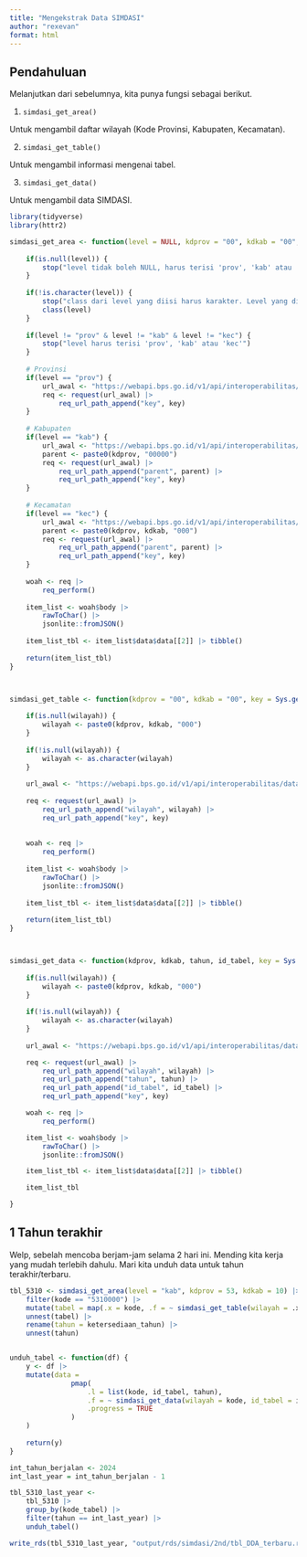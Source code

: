```yaml
---
title: "Mengekstrak Data SIMDASI"
author: "rexevan"
format: html
---
```


## Pendahuluan 

Melanjutkan dari sebelumnya, kita punya fungsi sebagai berikut. 

1. `simdasi_get_area()`

Untuk mengambil daftar wilayah (Kode Provinsi, Kabupaten, Kecamatan).

2. `simdasi_get_table()`

Untuk mengambil informasi mengenai tabel.

3. `simdasi_get_data()`

Untuk mengambil data SIMDASI.

```r

library(tidyverse)
library(httr2)

simdasi_get_area <- function(level = NULL, kdprov = "00", kdkab = "00", key = Sys.getenv("WebAPI_KEY")) {
    
    if(is.null(level)) {
        stop("level tidak boleh NULL, harus terisi 'prov', 'kab' atau 'kec'")
    } 
    
    if(!is.character(level)) {
        stop("class dari level yang diisi harus karakter. Level yang diisi sekarang memiliki class :")
        class(level)
    }
    
    if(level != "prov" & level != "kab" & level != "kec") {
        stop("level harus terisi 'prov', 'kab' atau 'kec'")
    } 
    
    # Provinsi
    if(level == "prov") {
        url_awal <- "https://webapi.bps.go.id/v1/api/interoperabilitas/datasource/simdasi/id/26/"
        req <- request(url_awal) |>
            req_url_path_append("key", key)
    } 
    
    # Kabupaten
    if(level == "kab") {
        url_awal <- "https://webapi.bps.go.id/v1/api/interoperabilitas/datasource/simdasi/id/27/"
        parent <- paste0(kdprov, "00000")
        req <- request(url_awal) |>
            req_url_path_append("parent", parent) |>
            req_url_path_append("key", key)
    }
    
    # Kecamatan 
    if(level == "kec") {
        url_awal <- "https://webapi.bps.go.id/v1/api/interoperabilitas/datasource/simdasi/id/28/"
        parent <- paste0(kdprov, kdkab, "000")
        req <- request(url_awal) |>
            req_url_path_append("parent", parent) |>
            req_url_path_append("key", key)
    }
    
    woah <- req |>
        req_perform()
    
    item_list <- woah$body |>
        rawToChar() |>
        jsonlite::fromJSON()
    
    item_list_tbl <- item_list$data$data[[2]] |> tibble()
    
    return(item_list_tbl)
}



simdasi_get_table <- function(kdprov = "00", kdkab = "00", key = Sys.getenv("WebAPI_KEY"), wilayah) {
    
    if(is.null(wilayah)) {
        wilayah <- paste0(kdprov, kdkab, "000")
    }
    
    if(!is.null(wilayah)) {
        wilayah <- as.character(wilayah)
    }
    
    url_awal <- "https://webapi.bps.go.id/v1/api/interoperabilitas/datasource/simdasi/id/23/"
    
    req <- request(url_awal) |>
        req_url_path_append("wilayah", wilayah) |>
        req_url_path_append("key", key)    
    
    
    woah <- req |>
        req_perform()
    
    item_list <- woah$body |>
        rawToChar() |>
        jsonlite::fromJSON()
    
    item_list_tbl <- item_list$data$data[[2]] |> tibble()
    
    return(item_list_tbl)
}



simdasi_get_data <- function(kdprov, kdkab, tahun, id_tabel, key = Sys.getenv("WebAPI_KEY"), wilayah) {
    
    if(is.null(wilayah)) {
        wilayah <- paste0(kdprov, kdkab, "000")
    }
    
    if(!is.null(wilayah)) {
        wilayah <- as.character(wilayah)
    }
    
    url_awal <- "https://webapi.bps.go.id/v1/api/interoperabilitas/datasource/simdasi/id/25/"

    req <- request(url_awal) |>
        req_url_path_append("wilayah", wilayah) |>
        req_url_path_append("tahun", tahun) |>
        req_url_path_append("id_tabel", id_tabel) |>
        req_url_path_append("key", key)

    woah <- req |>
        req_perform()

    item_list <- woah$body |>
        rawToChar() |>
        jsonlite::fromJSON()

    item_list_tbl <- item_list$data$data[[2]] |> tibble()

    item_list_tbl

}

```

## 1 Tahun terakhir 

Welp, sebelah mencoba berjam-jam selama 2 hari ini. Mending kita kerja yang mudah terlebih dahulu.
Mari kita unduh data untuk tahun terakhir/terbaru.

```r

tbl_5310 <- simdasi_get_area(level = "kab", kdprov = 53, kdkab = 10) |>
    filter(kode == "5310000") |> 
    mutate(tabel = map(.x = kode, .f = ~ simdasi_get_table(wilayah = .x))) |> 
    unnest(tabel) |>
    rename(tahun = ketersediaan_tahun) |> 
    unnest(tahun)


unduh_tabel <- function(df) {
    y <- df |>
    mutate(data = 
               pmap(
                   .l = list(kode, id_tabel, tahun), 
                   .f = ~ simdasi_get_data(wilayah = kode, id_tabel = id_tabel, tahun = tahun),
                   .progress = TRUE
               )
    )
    
    return(y)
}

```


```r

int_tahun_berjalan <- 2024
int_last_year = int_tahun_berjalan - 1

tbl_5310_last_year <- 
    tbl_5310 |> 
    group_by(kode_tabel) |>
    filter(tahun == int_last_year) |>
    unduh_tabel()

write_rds(tbl_5310_last_year, "output/rds/simdasi/2nd/tbl_DDA_terbaru.rds")
```